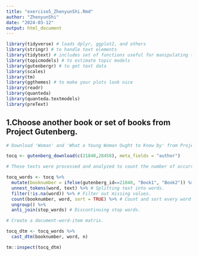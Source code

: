 ```yaml
---
title: "exercise5_ZhenyunShi.Rmd"
author: "ZhenyunShi"
date: "2024-03-12"
output: html_document
---
```


```r
library(tidyverse) # loads dplyr, ggplot2, and others
library(stringr) # to handle text elements
library(tidytext) # includes set of functions useful for manipulating text
library(topicmodels) # to estimate topic models
library(gutenbergr) # to get text data
library(scales)
library(tm)
library(ggthemes) # to make your plots look nice
library(readr)
library(quanteda)
library(quanteda.textmodels)
library(preText)
```

## 1.Choose another book or set of books from Project Gutenberg.

```r
# Download 'Woman' and 'What a Young Woman Ought to Know by' from Project Gutenberg.

tocq <- gutenberg_download(c(21840,28458), meta_fields = "author")
```

```r
# These texts were processed and analyzed to count the number of occurrences of each word (after removing the deactivated words) in each book.

tocq_words <- tocq %>%
  mutate(booknumber = ifelse(gutenberg_id==21840, "Book1", "Book2")) %>% # Assigning book numbers to each book.
  unnest_tokens(word, text) %>% # Splitting text into words.
  filter(!is.na(word)) %>% # Filter out missing values.
  count(booknumber, word, sort = TRUE) %>% # Count and sort every word in every book.
  ungroup() %>%
  anti_join(stop_words) # Discontinuing stop words.
```

```r
# Create a document-word-item matrix.

tocq_dtm <- tocq_words %>%
  cast_dtm(booknumber, word, n)

tm::inspect(tocq_dtm)
```

